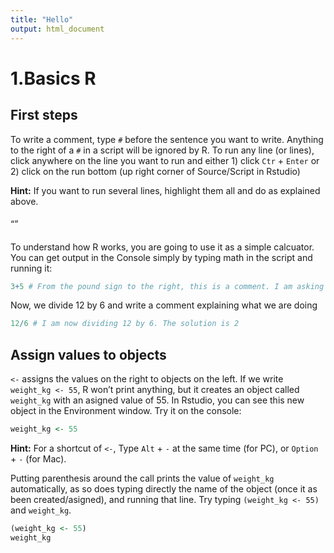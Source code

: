 ```yaml
---
title: "Hello"
output: html_document
---
```


# 1.Basics R

## First steps
To write a comment, type `#` before the sentence you want to write.
Anything to the right of a `#` in a script will be ignored by R.
To run any line (or lines), click anywhere on the line you want to run and either 1) click `Ctr` + `Enter` or 2) click on the run bottom (up right corner of Source/Script in Rstudio)
<div id="print-weight-hint">
**Hint:** If you want to run several lines, highlight them all and do as explained above.
</div>  
<div style="line-height: 2em;"> "" </div>

To understand how R works, you are going to use it as a simple calcuator.
You can get output in the Console simply by typing math in the script and running it:
```r
3+5 # From the pound sign to the right, this is a comment. I am asking R to sum 3 plus 5
```
  
Now, we divide 12 by 6 and write a comment explaining what we are doing
```r
12/6 # I am now dividing 12 by 6. The solution is 2
```

## Assign values to objects
`<-` assigns the values on the right to objects on the left.
If we write `weight_kg <- 55`, R won't print anything, but it creates an object called `weight_kg` with an asigned value of 55. In Rstudio, you can see this new object in the Environment window. Try it on the console:
```r
weight_kg <- 55
```
<div id="print-weight-hint">
**Hint:** For a shortcut of `<-`, Type `Alt` + `-` at the same time (for PC), or `Option` + `-` (for Mac).
</div>  

Putting parenthesis around the call prints the value of `weight_kg` automatically, as so does typing directly the name of the object (once it as been created/asigned), and running that line. Try typing `(weight_kg <- 55)` and  `weight_kg`.
```r
(weight_kg <- 55)
weight_kg 
```
